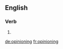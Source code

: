
==English==

===Verb===
{{head|en}}

# {{present participle of|opinion|lang=en}}

[[de:opinioning]]
[[fr:opinioning]]